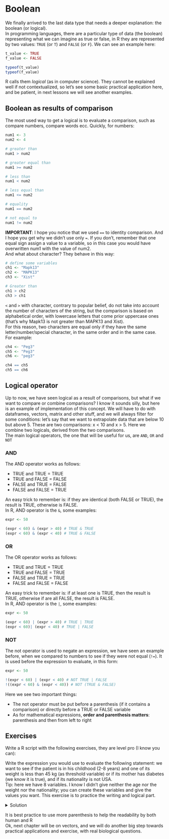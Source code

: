# Boolean
We finally arrived to the last data type that needs a deeper explanation: the boolean (or logical).
<br>
In programming languages, there are a particular type of data (the boolean) representing what we can imagine as true or false, in R they are represented by two values: `TRUE` (or `T`) and `FALSE` (or `F`). We can see an example here:
```r
t_value <- TRUE
f_value <- FALSE

typeof(t_value)
typeof(f_value)
```
R calls them <em>logical</em> (as in computer science). They cannot be explained well if not contextualized, so let's see some basic practical application here, and be patient, in next lessons we will see another examples.

## Boolean as results of comparison {-}
The most used way to get a logical is to evaluate a comparison, such as compare numbers, compare words ecc. Quickly, for numbers:
```r
num1 <- 3
num2 <- 4

# greater than
num1 > num2

# greater equal than
num1 >= num2

# less than
num1 < num2

# less equal than 
num1 <= num2

# equality
num1 == num2

# not equal to
num1 != num2

```
<b>IMPORTANT</b>: I hope you notice that we used `==` to identity comparison. And I hope you get why we didn't use only `=`. If you don't, remember that one equal sign assign a value to a variable, so in this case you would have overwritten num1 with the value of num2.
<br>
And what about character? They behave in this way:
```r
# define some variables
ch1 <- "Mapk13"
ch2 <- "MAPK13"
ch3 <- "Xist"

# Greater than
ch1 > ch2
ch3 > ch1
```
`<` and `>` with character, contrary to popular belief, do not take into account the number of characters of the string, but the comparison is based on alphabetical order, with lowercase letters that come prior uppercase ones (that's why Mapk13 is not greater than MAPK13 and Xist).
<br>
For this reason, two characters are equal only if they have the same letter/number/special character, in the same order and in the same case. For example:
```r
ch4 <- "Peg3"
ch5 <- "Peg3"
ch6 <- "peg3"

ch4 == ch5
ch5 == ch6
```

## Logical operator {-}
Up to now, we have seen logical as a result of comparisons, but what if we want to compare or combine comparisons? I know it sounds silly, but here is an example of implementation of this concept. We will have to do with dataframes, vectors, matrix and other stuff, and we will always filter for some conditions: let's say that we want to extrapolate data that are below 10 but above 5. These are two comparisons: x < 10 and x > 5. Here we combine two logicals, derived from the two comparisons.
<br>
The main logical operators, the one that will be useful for us, are `AND`, `OR` and `NOT`

### AND {-}
<p class="plist">The AND operator works as follows:</p>
<ul>
  <li>TRUE and TRUE = TRUE</li>
  <li>TRUE and FALSE = FALSE</li>
  <li>FALSE and TRUE = FALSE</li>
  <li>FALSE and FALSE = TRUE</li>
</ul>
An easy trick to remember is: if they are identical (both FALSE or TRUE), the result is TRUE, otherwise is FALSE.
<br>
In R, AND operator is the `&`, some examples:
```r
expr <- 50

(expr < 60) & (expr > 40) # TRUE & TRUE
(expr < 60) & (expr < 40) # TRUE & FALSE
```

### OR {-}
<p class="plist">The OR operator works as follows:</p>
<ul>
  <li>TRUE and TRUE = TRUE</li>
  <li>TRUE and FALSE = TRUE</li>
  <li>FALSE and TRUE = TRUE</li>
  <li>FALSE and FALSE = FALSE</li>
</ul>
An easy trick to remember is: if at least one is TRUE, then the result is TRUE, otherwise if are all FALSE, the result is FALSE.
<br>
In R, AND operator is the `|`, some examples:
```r
expr <- 50

(expr < 60) | (expr > 40) # TRUE | TRUE
(expr < 60)| (expr < 40) # TRUE | FALSE
```

### NOT {-}
The not operator is used to negate an expression, we have seen an example before, when we compared to numbers to see if they were not equal (`!=`). It is used before the expression to evaluate, in this form:
```r
expr <- 50

!(expr < 60) | (expr < 40) # NOT TRUE | FALSE
!((expr < 60) & (expr < 40)) # NOT (TRUE & FALSE)
```
<p class="plist">Here we see two important things:</p>
<ul>
  <li>The not operator must be put before a parenthesis (if it contains a comparison) or directly before a TRUE or FALSE variable</li>
  <li>As for mathematical expressions, <strong>order and parenthesis matters</strong>: parenthesis and then from left to right</li>
</ul>

## Exercises {-}
Write a R script with the following exercises, they are level pro (I know you can):

::: {.exercise #expr-write}
Write the expression you would use to evaluate the following statement: we want to see if the patient is in his childhood (2-8 years) and one of its weight is less than 45 kg (as threshold variable) or if its mother has diabetes (we know it is true), and if its nationality is not USA.
<br>
Tip: here we have 8 variables. I know I didn't give neither the age nor the weight nor the nationality; you can create these variables and give the values you want. This exercise is to practice the writing and logical part.
:::

<details>
  <summary>Solution</summary>
```r
# create patient variables
patient_age <- 5
patient_weight <- 66
mother_diabetes <- TRUE
patient_state <- "Italy"

# set thresholds and values
age_inf_threshold <- 2
age_sup_threshold <- 8

weight_sup_threshold <- 45

nationality <- "USA"

((patient_age > age_inf_threshold & patient_age < age_sup_threshold) |
  (patient_weight < weight_sup_threshold | mother_diabetes)) & (patient_state != nationality)
```
</details>

It is best practice to use more parenthesis to help the readability by both human and R
<br>
Ok, next chapter will be on vectors, and we will do another big step towards practical applications and exercise, with real biological questions.